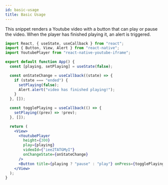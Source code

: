 ```yaml
---
id: basic-usage
title: Basic Usage
---
```


This snippet renders a Youtube video with a button that can play or pause the video. When the player has finished playing it, an alert is triggered.

```jsx
import React, { useState, useCallback } from "react";
import { Button, View, Alert } from "react-native";
import YoutubePlayer from "react-native-youtube-iframe";

export default function App() {
  const [playing, setPlaying] = useState(false);

  const onStateChange = useCallback((state) => {
    if (state === "ended") {
      setPlaying(false);
      Alert.alert("video has finished playing!");
    }
  }, []);

  const togglePlaying = useCallback(() => {
    setPlaying((prev) => !prev);
  }, []);

  return (
    <View>
      <YoutubePlayer
        height={300}
        play={playing}
        videoId={"iee2TATGMyI"}
        onChangeState={onStateChange}
      />
      <Button title={playing ? "pause" : "play"} onPress={togglePlaying} />
    </View>
  );
}
```
